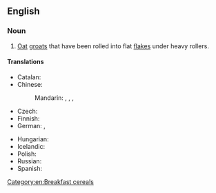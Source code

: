 {{also|rolled-oats}}

==English==
{{wikipedia}}

===Noun===
{{en-plural noun}}

# [[oat|Oat]] [[groat]]s that have been rolled into flat [[flake]]s under heavy rollers.

====Translations====
{{trans-top|oat groats rolled into flat flakes}}
* Catalan: {{t|ca|flocs de civada|m-p}}
* Chinese:
*: Mandarin: {{t+|cmn|麥片|sc=Hani}}, {{t+|cmn|麦片|tr=màipiàn|sc=Hani}}, {{t+|cmn|燕麥|sc=Hani}}, {{t+|cmn|燕麦|tr=yànmài|sc=Hani}}
* Czech: {{t|cs|ovesné vločky|f-p}}
* Finnish: {{t|fi|kaurahiutaleet|p}}
* German: {{t+|de|Haferflocken|f}}, {{t|de|Schmelzflocken|f}}
{{trans-mid}}
* Hungarian: {{t+|hu|zabpehely}}
* Icelandic: {{t+|is|haframjöl|n}}
* Polish: {{t|pl|płatki owsiane|p}}
* Russian: {{t+|ru|овсяные хлопья|p}}
* Spanish: {{t|es|copos de avena|m-p}}
{{trans-bottom}}

[[Category:en:Breakfast cereals]]